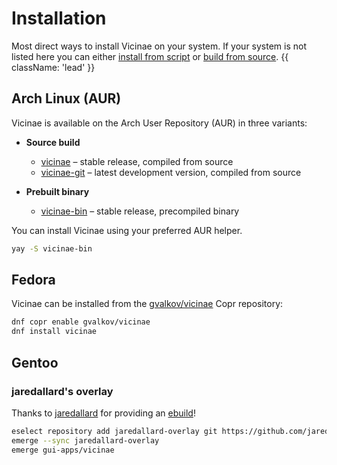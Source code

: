 # Installation

Most direct ways to install Vicinae on your system. If your system is not listed here you can either [install from script](/install/script) or [build from source](/build). {{ className: 'lead' }}

## Arch Linux (AUR)

Vicinae is available on the Arch User Repository (AUR) in three variants:

- **Source build**
  - [vicinae](https://aur.archlinux.org/packages/vicinae) – stable release, compiled from source
  - [vicinae-git](https://aur.archlinux.org/packages/vicinae-git) – latest development version, compiled from source

- **Prebuilt binary**
  - [vicinae-bin](https://aur.archlinux.org/packages/vicinae-bin) – stable release, precompiled binary

You can install Vicinae using your preferred AUR helper.

```bash
yay -S vicinae-bin
```

## Fedora

Vicinae can be installed from the [gvalkov/vicinae](https://copr.fedorainfracloud.org/coprs/gvalkov/vicinae/) Copr repository:

```bash
dnf copr enable gvalkov/vicinae
dnf install vicinae
```

## Gentoo

### jaredallard's overlay

Thanks to [jaredallard](https://github.com/jaredallard) for providing an [ebuild](https://github.com/jaredallard/overlay/tree/main/gui-apps/vicinae)!

```bash
eselect repository add jaredallard-overlay git https://github.com/jaredallard/overlay.git
emerge --sync jaredallard-overlay
emerge gui-apps/vicinae
```
